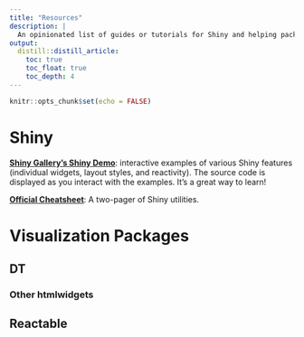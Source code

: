 ```yaml
---
title: "Resources"
description: |
  An opinionated list of guides or tutorials for Shiny and helping packages
output: 
  distill::distill_article:
    toc: true
    toc_float: true
    toc_depth: 4
---
```


```r
knitr::opts_chunk$set(echo = FALSE)
```

# Shiny

**[Shiny Gallery's Shiny Demo](https://shiny.rstudio.com/gallery/#demos)**: interactive examples of various Shiny features (individual widgets, layout styles, and reactivity). The source code is displayed as you interact with the examples. It's a great way to learn! 

**[Official Cheatsheet](https://github.com/rstudio/cheatsheets/blob/master/shiny.pdf)**: A two-pager of Shiny utilities. 

# Visualization Packages

## DT

### Other htmlwidgets

## Reactable

